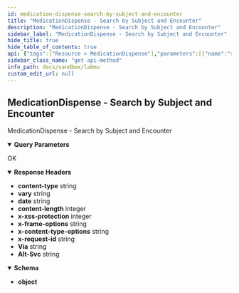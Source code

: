 ```yaml
---
id: medication-dispense-search-by-subject-and-encounter
title: "MedicationDispense - Search by Subject and Encounter"
description: "MedicationDispense - Search by Subject and Encounter"
sidebar_label: "MedicationDispense - Search by Subject and Encounter"
hide_title: true
hide_table_of_contents: true
api: {"tags":["Resource > MedicationDispense"],"parameters":[{"name":"subject","in":"query","schema":{"type":"integer"},"example":"100000030009"},{"name":"context","in":"query","schema":{"type":"string"},"example":"2823ed1d-3e3e-434e-9a5b-9c579d192787"}],"responses":{"200":{"description":"OK","headers":{"content-type":{"schema":{"type":"string","example":"application/fhir+json;charset=utf-8"}},"vary":{"schema":{"type":"string","example":"Referer"}},"date":{"schema":{"type":"string","example":"Wed, 19 Oct 2022 08:20:31 GMT"}},"content-length":{"schema":{"type":"integer","example":"3847"}},"x-xss-protection":{"schema":{"type":"integer","example":"0"}},"x-frame-options":{"schema":{"type":"string","example":"SAMEORIGIN"}},"x-content-type-options":{"schema":{"type":"string","example":"nosniff"}},"x-request-id":{"schema":{"type":"string","example":"fe9f2089-c266-46f2-88d4-4e678d320f29"}},"Via":{"schema":{"type":"string","example":"1.1 google"}},"Alt-Svc":{"schema":{"type":"string","example":"h3=\":443\"; ma=2592000,h3-29=\":443\"; ma=2592000"}}},"content":{"application/json":{"schema":{"type":"object"},"example":{"entry":[{"fullUrl":"https://api-satusehat-dev.dto.kemkes.go.id/fhir-r4/v1/MedicationDispense/92366c87-281b-465b-b205-5af7ebabe91a","resource":{"authorizingPrescription":[{"reference":"MedicationRequest/7617e000-58fe-4bfd-ae20-3c9296f5db0f"}],"category":{"coding":[{"code":"outpatient","display":"Outpatient","system":"http://terminology.hl7.org/fhir/CodeSystem/medicationdispense-category"}]},"context":{"reference":"Encounter/19640281-c21b-41d4-ae73-223ad4f0e8d5"},"dosageInstruction":[{"additionalInstruction":[{"text":"Diminum setiap hari"}],"doseAndRate":[{"doseQuantity":{"code":"TAB","system":"http://terminology.hl7.org/CodeSystem/v3-orderableDrugForm","unit":"TAB","value":4},"type":{"coding":[{"code":"ordered","display":"Ordered","system":"http://terminology.hl7.org/CodeSystem/dose-rate-type"}]}}],"route":{"coding":[{"code":"O","display":"Oral","system":"http://www.whocc.no/atc"}]},"sequence":1,"text":"4 tablet per hari","timing":{"repeat":{"frequency":1,"period":1,"periodUnit":"d"}}}],"id":"92366c87-281b-465b-b205-5af7ebabe91a","identifier":[{"system":"http://sys-ids.kemkes.go.id/medicationdispense/10000004","value":"20240031"},{"system":"http://sys-ids.kemkes.go.id/medicationdispense-item/10000004","value":"20240031-1"}],"location":{"display":"Apotek RS SATUSEHAT","reference":"Location/52e135eb-1956-4871-ba13-e833e662484d"},"medicationReference":{"display":"Obat Anti Tuberculosis / Rifampicin 150 mg / Isoniazid 75 mg / Pyrazinamide 400 mg / Ethambutol 275 mg Kaplet Salut Selaput (KIMIA FARMA)","reference":"Medication/d415ea4d-ff2f-4fc9-83b6-c3bb04e65737"},"meta":{"lastUpdated":"2022-10-19T08:14:28.865117+00:00","versionId":"MTY2NjE2NzI2ODg2NTExNzAwMA"},"performer":[{"actor":{"display":"John Miller","reference":"Practitioner/N10000003"}},{"actor":{"reference":"Organization/10000004"}}],"quantity":{"code":"TAB","system":"http://terminology.hl7.org/CodeSystem/v3-orderableDrugForm","unit":"TAB","value":120},"resourceType":"MedicationDispense","status":"completed","subject":{"display":"John Doe","reference":"Patient/100000030004"},"whenHandedOver":"2022-08-01T12:20:00Z","whenPrepared":"2022-08-01T10:20:00Z"},"search":{"mode":"match"}}],"resourceType":"Bundle","total":1,"type":"searchset"}}}}},"description":"MedicationDispense - Search by Subject and Encounter","method":"get","path":"/MedicationDispense","servers":[{"url":"http://103.19.182.20/api/sehatmu/"}],"securitySchemes":{"bearerAuth":{"type":"http","scheme":"bearer"}},"info":{"title":"LabMu","version":"1.0.0"},"postman":{"name":"MedicationDispense - Search by Subject and Encounter","description":{"type":"text/plain"},"url":{"path":["MedicationDispense"],"host":["{{baseUrl}}"],"query":[{"disabled":false,"key":"subject","value":""},{"disabled":false,"key":"context","value":""}],"variable":[]},"header":[{"key":"Accept","value":"application/json"}],"method":"GET"}}
sidebar_class_name: "get api-method"
info_path: docs/sandbox/labmu
custom_edit_url: null
---
```



## MedicationDispense - Search by Subject and Encounter



MedicationDispense - Search by Subject and Encounter

<details style={{"marginBottom":"1rem"}} data-collapsed={false} open={true}><summary style={{}}><strong>Query Parameters</strong></summary><div><ul><ParamsItem className={"paramsItem"} param={{"name":"subject","in":"query","schema":{"type":"integer"},"example":"100000030009"}}></ParamsItem><ParamsItem className={"paramsItem"} param={{"name":"context","in":"query","schema":{"type":"string"},"example":"2823ed1d-3e3e-434e-9a5b-9c579d192787"}}></ParamsItem></ul></div></details><div><ApiTabs><TabItem label={"200"} value={"200"}><div>

OK

</div><details style={{"textAlign":"left","marginBottom":"1rem"}} data-collaposed={true} open={false}><summary style={{}}><strong>Response Headers</strong></summary><ul style={{"marginLeft":"1rem"}}><li className={"schemaItem"}><summary style={{}}><strong>content-type</strong><span style={{"opacity":"0.6"}}> string</span></summary><div></div></li><li className={"schemaItem"}><summary style={{}}><strong>vary</strong><span style={{"opacity":"0.6"}}> string</span></summary><div></div></li><li className={"schemaItem"}><summary style={{}}><strong>date</strong><span style={{"opacity":"0.6"}}> string</span></summary><div></div></li><li className={"schemaItem"}><summary style={{}}><strong>content-length</strong><span style={{"opacity":"0.6"}}> integer</span></summary><div></div></li><li className={"schemaItem"}><summary style={{}}><strong>x-xss-protection</strong><span style={{"opacity":"0.6"}}> integer</span></summary><div></div></li><li className={"schemaItem"}><summary style={{}}><strong>x-frame-options</strong><span style={{"opacity":"0.6"}}> string</span></summary><div></div></li><li className={"schemaItem"}><summary style={{}}><strong>x-content-type-options</strong><span style={{"opacity":"0.6"}}> string</span></summary><div></div></li><li className={"schemaItem"}><summary style={{}}><strong>x-request-id</strong><span style={{"opacity":"0.6"}}> string</span></summary><div></div></li><li className={"schemaItem"}><summary style={{}}><strong>Via</strong><span style={{"opacity":"0.6"}}> string</span></summary><div></div></li><li className={"schemaItem"}><summary style={{}}><strong>Alt-Svc</strong><span style={{"opacity":"0.6"}}> string</span></summary><div></div></li></ul></details><div><MimeTabs schemaType={"response"}><TabItem label={"application/json"} value={"application/json"}><SchemaTabs><TabItem label={"Schema"} value={"Schema"}><details style={{}} data-collapsed={false} open={true}><summary style={{"textAlign":"left"}}><strong>Schema</strong></summary><div style={{"textAlign":"left","marginLeft":"1rem"}}></div><ul style={{"marginLeft":"1rem"}}><li><div><strong>object</strong></div></li></ul></details></TabItem><TabItem label={"Example (from schema)"} value={"Example (from schema)"}><ResponseSamples responseExample={"{}"} language={"json"}></ResponseSamples></TabItem><TabItem label={"Example"} value={"Example"}><ResponseSamples responseExample={"{\n  \"entry\": [\n    {\n      \"fullUrl\": \"https://api-satusehat-dev.dto.kemkes.go.id/fhir-r4/v1/MedicationDispense/92366c87-281b-465b-b205-5af7ebabe91a\",\n      \"resource\": {\n        \"authorizingPrescription\": [\n          {\n            \"reference\": \"MedicationRequest/7617e000-58fe-4bfd-ae20-3c9296f5db0f\"\n          }\n        ],\n        \"category\": {\n          \"coding\": [\n            {\n              \"code\": \"outpatient\",\n              \"display\": \"Outpatient\",\n              \"system\": \"http://terminology.hl7.org/fhir/CodeSystem/medicationdispense-category\"\n            }\n          ]\n        },\n        \"context\": {\n          \"reference\": \"Encounter/19640281-c21b-41d4-ae73-223ad4f0e8d5\"\n        },\n        \"dosageInstruction\": [\n          {\n            \"additionalInstruction\": [\n              {\n                \"text\": \"Diminum setiap hari\"\n              }\n            ],\n            \"doseAndRate\": [\n              {\n                \"doseQuantity\": {\n                  \"code\": \"TAB\",\n                  \"system\": \"http://terminology.hl7.org/CodeSystem/v3-orderableDrugForm\",\n                  \"unit\": \"TAB\",\n                  \"value\": 4\n                },\n                \"type\": {\n                  \"coding\": [\n                    {\n                      \"code\": \"ordered\",\n                      \"display\": \"Ordered\",\n                      \"system\": \"http://terminology.hl7.org/CodeSystem/dose-rate-type\"\n                    }\n                  ]\n                }\n              }\n            ],\n            \"route\": {\n              \"coding\": [\n                {\n                  \"code\": \"O\",\n                  \"display\": \"Oral\",\n                  \"system\": \"http://www.whocc.no/atc\"\n                }\n              ]\n            },\n            \"sequence\": 1,\n            \"text\": \"4 tablet per hari\",\n            \"timing\": {\n              \"repeat\": {\n                \"frequency\": 1,\n                \"period\": 1,\n                \"periodUnit\": \"d\"\n              }\n            }\n          }\n        ],\n        \"id\": \"92366c87-281b-465b-b205-5af7ebabe91a\",\n        \"identifier\": [\n          {\n            \"system\": \"http://sys-ids.kemkes.go.id/medicationdispense/10000004\",\n            \"value\": \"20240031\"\n          },\n          {\n            \"system\": \"http://sys-ids.kemkes.go.id/medicationdispense-item/10000004\",\n            \"value\": \"20240031-1\"\n          }\n        ],\n        \"location\": {\n          \"display\": \"Apotek RS SATUSEHAT\",\n          \"reference\": \"Location/52e135eb-1956-4871-ba13-e833e662484d\"\n        },\n        \"medicationReference\": {\n          \"display\": \"Obat Anti Tuberculosis / Rifampicin 150 mg / Isoniazid 75 mg / Pyrazinamide 400 mg / Ethambutol 275 mg Kaplet Salut Selaput (KIMIA FARMA)\",\n          \"reference\": \"Medication/d415ea4d-ff2f-4fc9-83b6-c3bb04e65737\"\n        },\n        \"meta\": {\n          \"lastUpdated\": \"2022-10-19T08:14:28.865117+00:00\",\n          \"versionId\": \"MTY2NjE2NzI2ODg2NTExNzAwMA\"\n        },\n        \"performer\": [\n          {\n            \"actor\": {\n              \"display\": \"John Miller\",\n              \"reference\": \"Practitioner/N10000003\"\n            }\n          },\n          {\n            \"actor\": {\n              \"reference\": \"Organization/10000004\"\n            }\n          }\n        ],\n        \"quantity\": {\n          \"code\": \"TAB\",\n          \"system\": \"http://terminology.hl7.org/CodeSystem/v3-orderableDrugForm\",\n          \"unit\": \"TAB\",\n          \"value\": 120\n        },\n        \"resourceType\": \"MedicationDispense\",\n        \"status\": \"completed\",\n        \"subject\": {\n          \"display\": \"John Doe\",\n          \"reference\": \"Patient/100000030004\"\n        },\n        \"whenHandedOver\": \"2022-08-01T12:20:00Z\",\n        \"whenPrepared\": \"2022-08-01T10:20:00Z\"\n      },\n      \"search\": {\n        \"mode\": \"match\"\n      }\n    }\n  ],\n  \"resourceType\": \"Bundle\",\n  \"total\": 1,\n  \"type\": \"searchset\"\n}"} language={"json"}></ResponseSamples></TabItem></SchemaTabs></TabItem></MimeTabs></div></TabItem></ApiTabs></div>
      